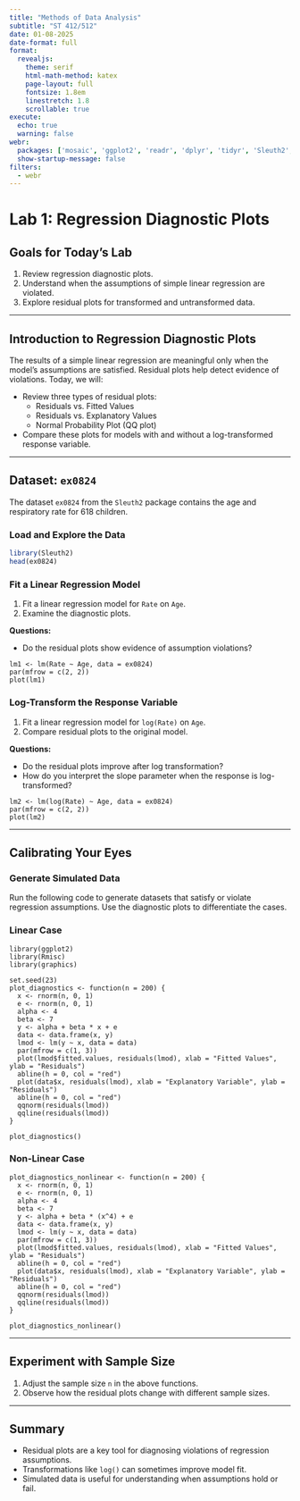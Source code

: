 ```yaml
---
title: "Methods of Data Analysis"
subtitle: "ST 412/512"
date: 01-08-2025
date-format: full
format: 
  revealjs:
    theme: serif
    html-math-method: katex
    page-layout: full
    fontsize: 1.8em
    linestretch: 1.8
    scrollable: true
execute: 
  echo: true
  warning: false
webr:
  packages: ['mosaic', 'ggplot2', 'readr', 'dplyr', 'tidyr', 'Sleuth2', 'Rmisc', 'graphics']
  show-startup-message: false
filters:
  - webr
---
```


# Lab 1: Regression Diagnostic Plots

## Goals for Today’s Lab

1. Review regression diagnostic plots.
2. Understand when the assumptions of simple linear regression are violated.
3. Explore residual plots for transformed and untransformed data.

---

## Introduction to Regression Diagnostic Plots

The results of a simple linear regression are meaningful only when the model's assumptions are satisfied. Residual plots help detect evidence of violations. Today, we will:

- Review three types of residual plots:
  - Residuals vs. Fitted Values
  - Residuals vs. Explanatory Values
  - Normal Probability Plot (QQ plot)
- Compare these plots for models with and without a log-transformed response variable.

---

## Dataset: `ex0824`

The dataset `ex0824` from the `Sleuth2` package contains the age and respiratory rate for 618 children.

### Load and Explore the Data

```r
library(Sleuth2)
head(ex0824)
```

### Fit a Linear Regression Model

1. Fit a linear regression model for `Rate` on `Age`.
2. Examine the diagnostic plots.

**Questions:**

- Do the residual plots show evidence of assumption violations?

```webr-r
lm1 <- lm(Rate ~ Age, data = ex0824)
par(mfrow = c(2, 2))
plot(lm1)
```

### Log-Transform the Response Variable

1. Fit a linear regression model for `log(Rate)` on `Age`.
2. Compare residual plots to the original model.

**Questions:**

- Do the residual plots improve after log transformation?
- How do you interpret the slope parameter when the response is log-transformed?

```webr-r
lm2 <- lm(log(Rate) ~ Age, data = ex0824)
par(mfrow = c(2, 2))
plot(lm2)
```

---

## Calibrating Your Eyes

### Generate Simulated Data

Run the following code to generate datasets that satisfy or violate regression assumptions. Use the diagnostic plots to differentiate the cases.

### Linear Case

```webr-r
library(ggplot2)
library(Rmisc)
library(graphics)

set.seed(23)
plot_diagnostics <- function(n = 200) {
  x <- rnorm(n, 0, 1)
  e <- rnorm(n, 0, 1)
  alpha <- 4
  beta <- 7
  y <- alpha + beta * x + e
  data <- data.frame(x, y)
  lmod <- lm(y ~ x, data = data)
  par(mfrow = c(1, 3))
  plot(lmod$fitted.values, residuals(lmod), xlab = "Fitted Values", ylab = "Residuals")
  abline(h = 0, col = "red")
  plot(data$x, residuals(lmod), xlab = "Explanatory Variable", ylab = "Residuals")
  abline(h = 0, col = "red")
  qqnorm(residuals(lmod))
  qqline(residuals(lmod))
}

plot_diagnostics()
```

### Non-Linear Case

```webr-r
plot_diagnostics_nonlinear <- function(n = 200) {
  x <- rnorm(n, 0, 1)
  e <- rnorm(n, 0, 1)
  alpha <- 4
  beta <- 7
  y <- alpha + beta * (x^4) + e
  data <- data.frame(x, y)
  lmod <- lm(y ~ x, data = data)
  par(mfrow = c(1, 3))
  plot(lmod$fitted.values, residuals(lmod), xlab = "Fitted Values", ylab = "Residuals")
  abline(h = 0, col = "red")
  plot(data$x, residuals(lmod), xlab = "Explanatory Variable", ylab = "Residuals")
  abline(h = 0, col = "red")
  qqnorm(residuals(lmod))
  qqline(residuals(lmod))
}

plot_diagnostics_nonlinear()
```

---

## Experiment with Sample Size

1. Adjust the sample size `n` in the above functions.
2. Observe how the residual plots change with different sample sizes.

---

## Summary

- Residual plots are a key tool for diagnosing violations of regression assumptions.
- Transformations like `log()` can sometimes improve model fit.
- Simulated data is useful for understanding when assumptions hold or fail.


